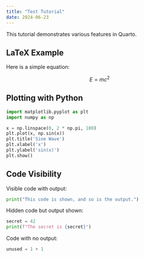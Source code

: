 ```yaml
---
title: "Test Tutorial"
date: 2024-06-23
---
```


This tutorial demonstrates various features in Quarto.

## LaTeX Example

Here is a simple equation:

$$
E = mc^2
$$

## Plotting with Python

```python
import matplotlib.pyplot as plt
import numpy as np

x = np.linspace(0, 2 * np.pi, 100)
plt.plot(x, np.sin(x))
plt.title('Sine Wave')
plt.xlabel('x')
plt.ylabel('sin(x)')
plt.show()
```

## Code Visibility

Visible code with output:

```python
print("This code is shown, and so is the output.")
```

Hidden code but output shown:

```python
secret = 42
print(f"The secret is {secret}")
```

Code with no output:

```python
unused = 1 + 1
```
